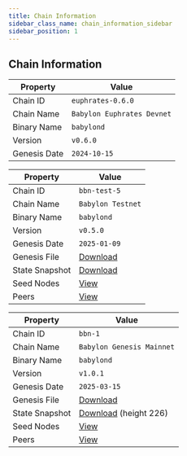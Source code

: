 ```yaml
---
title: Chain Information
sidebar_class_name: chain_information_sidebar
sidebar_position: 1
---
```




## Chain Information

<Tabs>
  <TabItem value="phase3-devnet" label="Phase 3: Devnet">

  | Property | Value |
  |----------|-------|
  | Chain ID | `euphrates-0.6.0` |
  | Chain Name | `Babylon Euphrates Devnet` |
  | Binary Name | `babylond` |
  | Version | `v0.6.0` |
  | Genesis Date | `2024-10-15` |

  </TabItem>
  <TabItem value="phase2-testnet" label="Phase 2: Testnet" default>

  | Property | Value |
  |----------|-------|
  | Chain ID | `bbn-test-5` |
  | Chain Name | `Babylon Testnet` |
  | Binary Name | `babylond` |
  | Version | `v0.5.0` |
  | Genesis Date | `2025-01-09` |
  | Genesis File | [Download](https://github.com/babylonlabs-io/networks/blob/main/bbn-test-5/network-artifacts/genesis.json) |
  | State Snapshot | [Download](https://github.com/babylonlabs-io/networks/blob/main/bbn-test-5/network-artifacts/bbn-test-5.tar.gz) |
  | Seed Nodes | [View](https://github.com/babylonlabs-io/networks/blob/main/bbn-test-5/seeds.txt) |
  | Peers | [View](https://github.com/babylonlabs-io/networks/blob/main/bbn-test-5/peers.txt) |

  </TabItem>
  <TabItem value="phase2-mainnet" label="Phase 2: Mainnet">

  | Property | Value |
  |----------|-------|
  | Chain ID | `bbn-1` |
  | Chain Name | `Babylon Genesis Mainnet` |
  | Binary Name | `babylond` |
  | Version | `v1.0.1` |
  | Genesis Date | `2025-03-15` |
  | Genesis File | [Download](https://github.com/babylonlabs-io/networks/blob/main/bbn-1/network-artifacts/genesis.json) |
  | State Snapshot | [Download](https://github.com/babylonlabs-io/networks/blob/main/bbn-1/network-artifacts/bbn-1.tar.gz) (height 226) |
  | Seed Nodes | [View](https://github.com/babylonlabs-io/networks/blob/main/bbn-1/network-artifacts/seeds.txt) |
  | Peers | [View](https://github.com/babylonlabs-io/networks/blob/main/bbn-1/network-artifacts/peers.txt) |

  </TabItem>
</Tabs>
